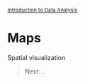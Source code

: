 <style>@import url(style.css);</style>
<small>[Introduction to Data Analysis](index.html)</small>

# Maps

Spatial visualization

<!-- require(maps)
require(ggplot2)
eu <- map_data("world")
feu <- eu$region %in% c("USA","Russia","China","India")
eu <- eu[feu,]
qplot(long, lat, data=eu, geom="polygon", fill=region, group=group) -->

<!-- choropleth and proportional circles
http://quanti.hypotheses.org/795/
-->

> Next: .
